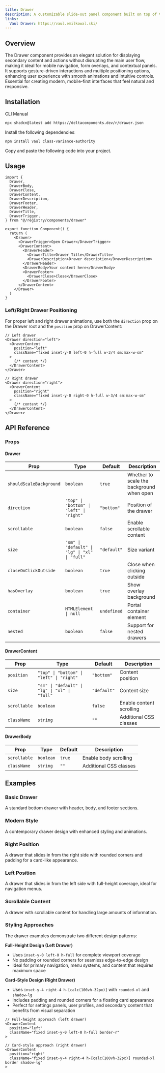 ```yaml
---
title: Drawer
description: A customizable slide-out panel component built on top of Vaul with support for multiple positions, sizes, and behaviors.
links:
  Vaul Drawer: https://vaul.emilkowal.ski/
---
```


<ComponentPreview name="drawer-demo" />

## Overview

The Drawer component provides an elegant solution for displaying secondary content and actions without disrupting the main user flow, making it ideal for mobile navigation, form overlays, and contextual panels. It supports gesture-driven interactions and multiple positioning options, enhancing user experience with smooth animations and intuitive controls. Essential for creating modern, mobile-first interfaces that feel natural and responsive.

## Installation

<Tabs defaultValue="cli">

<TabsList>
  <TabsTrigger value="cli">CLI</TabsTrigger>
  <TabsTrigger value="manual">Manual</TabsTrigger>
</TabsList>

<TabsContent value="cli">

```bash
npx shadcn@latest add https://deltacomponents.dev/r/drawer.json
```

</TabsContent>

<TabsContent value="manual">

<Steps>

<Step>Install the following dependencies:</Step>

```bash
npm install vaul class-variance-authority
```

<Step>Copy and paste the following code into your project.</Step>

<ComponentSource name="drawer" />

</Steps>

</TabsContent>

</Tabs>

## Usage

```tsx
import {
  Drawer,
  DrawerBody,
  DrawerClose,
  DrawerContent,
  DrawerDescription,
  DrawerFooter,
  DrawerHeader,
  DrawerTitle,
  DrawerTrigger,
} from "@/registry/components/drawer"

export function Component() {
  return (
    <Drawer>
      <DrawerTrigger>Open Drawer</DrawerTrigger>
      <DrawerContent>
        <DrawerHeader>
          <DrawerTitle>Drawer Title</DrawerTitle>
          <DrawerDescription>Drawer description</DrawerDescription>
        </DrawerHeader>
        <DrawerBody>Your content here</DrawerBody>
        <DrawerFooter>
          <DrawerClose>Close</DrawerClose>
        </DrawerFooter>
      </DrawerContent>
    </Drawer>
  )
}
```

### Left/Right Drawer Positioning

For proper left and right drawer animations, use both the `direction` prop on the Drawer root and the `position` prop on DrawerContent:

```tsx
// Left drawer
<Drawer direction="left">
  <DrawerContent
    position="left"
    className="fixed inset-y-0 left-0 h-full w-3/4 sm:max-w-sm"
  >
    {/* content */}
  </DrawerContent>
</Drawer>

// Right drawer
<Drawer direction="right">
  <DrawerContent
    position="right"
    className="fixed inset-y-0 right-0 h-full w-3/4 sm:max-w-sm"
  >
    {/* content */}
  </DrawerContent>
</Drawer>
```

## API Reference

### Props

#### Drawer

<div className="overflow-x-auto">

| Prop                    | Type                                          | Default     | Description                               |
| ----------------------- | --------------------------------------------- | ----------- | ----------------------------------------- |
| `shouldScaleBackground` | `boolean`                                     | `true`      | Whether to scale the background when open |
| `direction`             | `"top" \| "bottom" \| "left" \| "right"`      | `"bottom"`  | Position of the drawer                    |
| `scrollable`            | `boolean`                                     | `false`     | Enable scrollable content                 |
| `size`                  | `"sm" \| "default" \| "lg" \| "xl" \| "full"` | `"default"` | Size variant                              |
| `closeOnClickOutside`   | `boolean`                                     | `true`      | Close when clicking outside               |
| `hasOverlay`            | `boolean`                                     | `true`      | Show overlay background                   |
| `container`             | `HTMLElement \| null`                         | `undefined` | Portal container element                  |
| `nested`                | `boolean`                                     | `false`     | Support for nested drawers                |

</div>

#### DrawerContent

<div className="overflow-x-auto">

| Prop         | Type                                          | Default     | Description              |
| ------------ | --------------------------------------------- | ----------- | ------------------------ |
| `position`   | `"top" \| "bottom" \| "left" \| "right"`      | `"bottom"`  | Content position         |
| `size`       | `"sm" \| "default" \| "lg" \| "xl" \| "full"` | `"default"` | Content size             |
| `scrollable` | `boolean`                                     | `false`     | Enable content scrolling |
| `className`  | `string`                                      | `""`        | Additional CSS classes   |

</div>

#### DrawerBody

<div className="overflow-x-auto">

| Prop         | Type      | Default | Description            |
| ------------ | --------- | ------- | ---------------------- |
| `scrollable` | `boolean` | `true`  | Enable body scrolling  |
| `className`  | `string`  | `""`    | Additional CSS classes |

</div>

## Examples

### Basic Drawer

A standard bottom drawer with header, body, and footer sections.

<ComponentPreview name="drawer-demo" />

### Modern Style

A contemporary drawer design with enhanced styling and animations.

<ComponentPreview name="drawer-modern-demo" />

### Right Position

A drawer that slides in from the right side with rounded corners and padding for a card-like appearance.

<ComponentPreview name="drawer-right-demo" />

### Left Position

A drawer that slides in from the left side with full-height coverage, ideal for navigation menus.

<ComponentPreview name="drawer-left-demo" />

### Scrollable Content

A drawer with scrollable content for handling large amounts of information.

<ComponentPreview name="drawer-scrollable-demo" />

### Styling Approaches

The drawer examples demonstrate two different design patterns:

**Full-Height Design (Left Drawer)**

- Uses `inset-y-0 left-0 h-full` for complete viewport coverage
- No padding or rounded corners for seamless edge-to-edge design
- Ideal for primary navigation, menu systems, and content that requires maximum space

**Card-Style Design (Right Drawer)**

- Uses `inset-y-4 right-4 h-[calc(100vh-32px)]` with `rounded-xl` and `shadow-lg`
- Includes padding and rounded corners for a floating card appearance
- Perfect for settings panels, user profiles, and secondary content that benefits from visual separation

```tsx
// Full-height approach (left drawer)
<DrawerContent
  position="left"
  className="fixed inset-y-0 left-0 h-full border-r"
>

// Card-style approach (right drawer)
<DrawerContent
  position="right"
  className="fixed inset-y-4 right-4 h-[calc(100vh-32px)] rounded-xl border shadow-lg"
>
```
